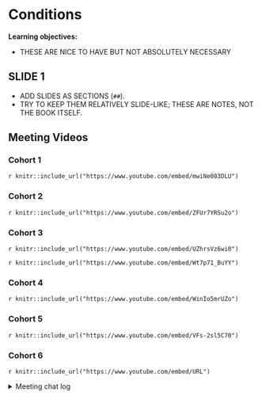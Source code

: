# Conditions

**Learning objectives:**

- THESE ARE NICE TO HAVE BUT NOT ABSOLUTELY NECESSARY

## SLIDE 1

- ADD SLIDES AS SECTIONS (`##`).
- TRY TO KEEP THEM RELATIVELY SLIDE-LIKE; THESE ARE NOTES, NOT THE BOOK ITSELF.

## Meeting Videos

### Cohort 1

`r knitr::include_url("https://www.youtube.com/embed/mwiNe083DLU")`

### Cohort 2

`r knitr::include_url("https://www.youtube.com/embed/ZFUr7YRSu2o")`

### Cohort 3

`r knitr::include_url("https://www.youtube.com/embed/UZhrsVz6wi0")`

`r knitr::include_url("https://www.youtube.com/embed/Wt7p71_BuYY")`

### Cohort 4

`r knitr::include_url("https://www.youtube.com/embed/WinIo5mrUZo")`

### Cohort 5

`r knitr::include_url("https://www.youtube.com/embed/VFs-2sl5C70")`

### Cohort 6

`r knitr::include_url("https://www.youtube.com/embed/URL")`

<details>
<summary> Meeting chat log </summary>

```
LOG
```
</details>
